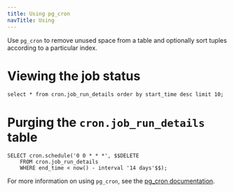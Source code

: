 ```yaml
---
title: Using pg_cron
navTitle: Using
---
```


Use `pg_cron` to remove unused space from a table and optionally sort tuples according to a particular index.

# Viewing the job status
```shell
select * from cron.job_run_details order by start_time desc limit 10;
```

# Purging the `cron.job_run_details` table
```shell
SELECT cron.schedule('0 0 * * *', $$DELETE 
    FROM cron.job_run_details 
    WHERE end_time < now() - interval '14 days'$$);
```

For more information on using `pg_cron`, see the [pg_cron documentation](https://github.com/citusdata/pg_cron).